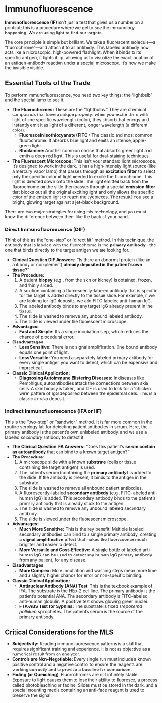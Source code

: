 # Immunofluorescence {-}

**Immunofluorescence (IF)** isn't just a test that gives us a number on a printout; this is a procedure where we get to *see* the immunology happening. We are using light to find our targets.

The core principle is simple but brilliant. We take a fluorescent molecule—a "fluorochrome"—and attach it to an antibody. This labeled antibody now acts like a microscopic, high-powered flashlight. When it binds to its specific antigen, it lights it up, allowing us to visualize the exact location of an antigen-antibody reaction under a special microscope. It's how we make the invisible visible.

## **Essential Tools of the Trade** {-}

To perform immunofluorescence, you need two key things: the "lightbulb" and the special lamp to see it.

*   **The Fluorochromes:** These are the "lightbulbs." They are chemical compounds that have a unique property: when you excite them with light of one specific wavelength (color), they absorb that energy and instantly emit it as light of a different, longer wavelength (a different color).
    *   **Fluorescein Isothiocyanate (FITC):** The classic and most common fluorochrome. It absorbs blue light and emits an intense, apple-green light.
    *   **Rhodamine:** Another common choice that absorbs green light and emits a deep red light. This is useful for dual-staining techniques.

*   **The Fluorescent Microscope:** This isn't your standard light microscope. It's designed to work in the dark. It has a high-intensity light source (like a mercury vapor lamp) that passes through an **excitation filter** to select only the specific color of light needed to excite the fluorochrome. This light is directed down onto the slide. The light emitted back from the fluorochrome on the slide then passes through a special **emission filter** that blocks out all the original exciting light and only allows the specific color of the emitted light to reach the eyepieces. The result? You see a bright, glowing target against a jet-black background.

There are two major strategies for using this technology, and you must know the difference between them like the back of your hand.

### **Direct Immunofluorescence (DIF)** {-}

Think of this as the "one-step" or "direct hit" method. In this technique, the antibody that is labeled with the fluorochrome is the **primary antibody**—the one that binds directly to the target antigen we are looking for.

*   **Clinical Question DIF Answers:** "Is there an abnormal protein (like an antibody or complement) **already deposited in the patient's own tissue**?"
*   **The Procedure:**
    1.  A patient **biopsy** (e.g., from the skin or kidney) is obtained, frozen, and thinly sliced.
    2.  A solution containing a fluorescently-labeled antibody that is specific for the target is added directly to the tissue slice. For example, if we are looking for IgG deposits, we add FITC-labeled anti-human IgG.
    3.  The labeled antibody binds to any target IgG already present in the tissue.
    4.  The slide is washed to remove any unbound labeled antibody.
    5.  The slide is viewed under the fluorescent microscope.
*   **Advantages:**
    *   **Fast and Simple:** It's a single incubation step, which reduces the chance of procedural error.
*   **Disadvantages:**
    *   **Less Sensitive:** There is no signal amplification. One bound antibody equals one point of light.
    *   **Less Versatile:** You need a separately labeled primary antibody for every single antigen you want to detect, which can be expensive and impractical.
*   **Classic Clinical Application:**
    *   **Diagnosing Autoimmune Blistering Diseases:** In diseases like Pemphigus, autoantibodies attack the connections between skin cells. A skin biopsy is taken, and DIF is used to look for a "chicken wire" pattern of IgG deposited between the epidermal cells. This is a classic *in-vivo* deposit.

### **Indirect Immunofluorescence (IFA or IIF)** {-}

This is the "two-step" or "sandwich" method. It is far more common in the routine serology lab for detecting patient antibodies in serum. Here, the primary antibody is the patient's own unlabeled antibody, and we use a labeled *secondary* antibody to detect it.

*   **The Clinical Question IFA Answers:** "Does this patient's **serum contain an autoantibody** that can bind to a known target antigen?"
*   **The Procedure:**
    1.  A microscope slide with a known **substrate** (cells or tissue containing the target antigen) is used.
    2.  The patient's serum (containing the **primary antibody**) is added to the slide. If the antibody is present, it binds to the antigen in the substrate.
    3.  The slide is washed to remove all unbound patient antibodies.
    4.  A fluorescently-labeled **secondary antibody** (e.g., FITC-labeled anti-human IgG) is added. This secondary antibody binds to the patient's primary antibody that is already stuck to the antigen.
    5.  The slide is washed to remove any unbound labeled secondary antibody.
    6.  The slide is viewed under the fluorescent microscope.
*   **Advantages:**
    *   **Much More Sensitive:** This is the key benefit! Multiple labeled secondary antibodies can bind to a single primary antibody, creating a **signal amplification** effect that makes the fluorescence much brighter and easier to detect.
    *   **More Versatile and Cost-Effective:** A single bottle of labeled anti-human IgG can be used to detect any human IgG primary antibody from any patient, for any disease.
*   **Disadvantages:**
    *   **More Complex:** More incubation and washing steps mean more time and a slightly higher chance for error or non-specific binding.
*   **Classic Clinical Application:**
    *   **Antinuclear Antibody (ANA) Test:** This is the textbook example of IFA. The substrate is the HEp-2 cell line. The primary antibody is the patient's potential ANA. The secondary antibody is FITC-labeled anti-human globulin. A positive test shows glowing green nuclei.
    *   **FTA-ABS Test for Syphilis:** The substrate is fixed *Treponema pallidum* spirochetes. The patient's serum is the source of the primary antibody.

## **Critical Considerations for the MLS** {-}

*   **Subjectivity:** Reading immunofluorescence patterns is a skill that requires significant training and experience. It is not as objective as a numerical result from an analyzer.
*   **Controls are Non-Negotiable:** Every single run must include a known positive control and a negative control to ensure the reagents are working correctly and to provide a baseline for comparison.
*   **Fading (or Quenching):** Fluorochromes are not infinitely stable. Exposure to light causes them to lose their ability to fluoresce, a process called photobleaching or fading. Slides must be stored in the dark, and a special mounting media containing an anti-fade reagent is used to preserve the signal.